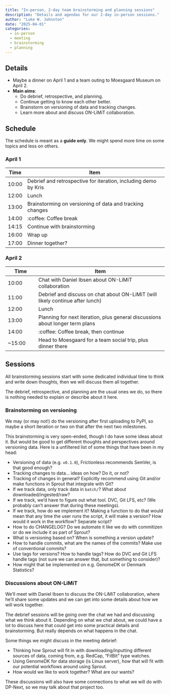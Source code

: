 ```yaml
---
title: "In-person, 2-day team brainstorming and planning sessions"
description: "Details and agendas for our 2-day in-person sessions."
author: "Luke W. Johnston"
date: "2025-04-01"
categories:
  - in-person
  - meeting
  - brainstorming
  - planning
---
```


## Details

-   Maybe a dinner on April 1 and a team outing to Moesgaard Museum on April 2.
-   **Main aims**:
    -   Do debrief, retrospective, and planning.
    -   Continue getting to know each other better.
    -   Brainstorm on versioning of data and tracking changes.
    -   Learn more about and discuss ON-LiMiT collaboration.

## Schedule

The schedule is meant as a **guide only**. We might spend more time on
some topics and less on others.

### April 1

| Time  | Item                                                            |
|-------|-----------------------------------------------------------------|
| 10:00 | Debrief and retrospective for iteration, including demo by Kris |
| 12:00 | Lunch                                                           |
| 13:00 | Brainstorming on versioning of data and tracking changes        |
| 14:00 | :coffee: Coffee break                                           |
| 14:15 | Continue with brainstorming                                     |
| 16:00 | Wrap up                                                         |
| 17:00 | Dinner together?                                                |

### April 2

| Time | Item |
|--------------|----------------------------------------------------------|
| 10:00 | Chat with Daniel Ibsen about ON-LiMiT collaboration |
| 11:00 | Debrief and discuss on chat about ON-LiMiT (will likely continue after lunch) |
| 12:00 | Lunch |
| 13:00 | Planning for next iteration, plus general discussions about longer term plans |
| 14:00 | :coffee: Coffee break, then continue |
| \~15:00 | Head to Moesgaard for a team social trip, plus dinner there |

## Sessions

All brainstorming sessions start with some dedicated individual time to
think and write down thoughts, then we will discuss them all together.

The debrief, retrospective, and planning are the usual ones we do, so
there is nothing needed to explain or describe about it here.

### Brainstorming on versioning

::: callout-note
We may (or may not!) do the versioning after first uploading to PyPI, so
maybe a short iteration or two on that after the next two milestones.
:::

This brainstorming is very open-ended, though I do have some ideas about
it. But would be good to get different thoughts and perspectives around
versioning data. Here is a unfiltered list of some things that have been
in my head:

-   Versioning of data (e.g. `v0.1.0`), Frictionless recommends SemVer,
    is that good enough?
-   Tracking changes to data... ideas on how? Do it, or not?
-   Tracking of changes in general? Explicitly recommend using Git
    and/or make functions in Sprout that integrate with Git?
-   If we track data, only track data in `batch/`? What about
    downloaded/ingested/raw?
-   If we track, we'd have to figure out what tool. DVC, Git LFS, etc?
    (We probably can't answer that during these meetings).
-   If we track, how do we implement it? Making a function to do that would
    mean that any time the user runs the script, it will make a version?
    How would it work in the workflow? Separate script?
-   How to do CHANGELOG? Do we automate it like we do with commitizen or
    do we include it as part of Sprout?
-   What is versioning based on? When is something a version update?
-   How to handle commits, what are the names of the commits? Make use
    of conventional commits?
-   Use tags for versions? How to handle tags? How do DVC and Git LFS
    handle tags (not sure we can answer that, but something to
    consider)?
-   How might that be implemented on e.g. GenomeDK or Denmark
    Statistics?

### Discussions about ON-LiMiT

We'll meet with Daniel Ibsen to discuss the ON-LiMiT collaboration,
where he'll share some updates and we can get into some details about
how we will work together.

The debrief sessions will be going over the chat we had and discussing
what we think about it. Depending on what we chat about, we could have a
lot to discuss here that could get into some practical details and
brainstorming. But really depends on what happens in the chat.

Some things we might discuss in the meeting debrief:

-   Thinking how Sprout will fit in with downloading/inputting different
    sources of data, coming from, e.g. RedCap, "FitBit" type watches.
-   Using GenomeDK for data storage (is Linux server), how that will fit
    with our potential workflows around using Sprout.
-   How would we like to work together? What are our wants?

These discussions will also have some connections to what we will do
with DP-Next, so we may talk about that project too.

